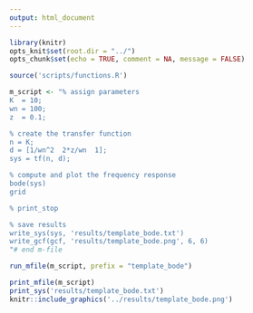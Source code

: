 ```yaml
---
output: html_document
---
```


```r
library(knitr)
opts_knit$set(root.dir = "../")
opts_chunk$set(echo = TRUE, comment = NA, message = FALSE)
```

```r
source('scripts/functions.R')
```

```r
m_script <- "% assign parameters
K  = 10;
wn = 100;
z  = 0.1;

% create the transfer function
n = K;
d = [1/wn^2  2*z/wn  1];
sys = tf(n, d);

% compute and plot the frequency response
bode(sys)
grid

% print_stop 

% save results
write_sys(sys, 'results/template_bode.txt')
write_gcf(gcf, 'results/template_bode.png', 6, 6)
"# end m-file

run_mfile(m_script, prefix = "template_bode")
```

```r
print_mfile(m_script)
print_sys('results/template_bode.txt')
knitr::include_graphics('../results/template_bode.png')
```

